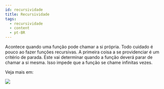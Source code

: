 ```yaml
---
id: recursividade
title: Recursividade
tags:
  - recursividade
  - content
  - pt-BR
---
```



Acontece quando uma função pode chamar a si própria. Todo cuidado é pouco ao fazer funções recursivas.
A primeira coisa a se providenciar é um critério de parada. Este vai determinar quando a função deverá parar de chamar a si mesma. Isso impede que a função se chame infinitas vezes.

Veja mais em:

<a href="https://t.co/FyDFEXcH37">
<Tweet
  url= 'https://twitter.com/biantris_/status/1412039049246875653?ref_src=twsrc%5Etfw'
  handle = 'biantris_'
  name= 'Beatriz Oliveira'
  date= 'July 5, 2021'
  avatar='https://pbs.twimg.com/profile_images/1742961107172511744/DC9s6-Fg_400x400.jpg'
  content =
    'A function capable of calling itself is called a recursive function.
    A function that calculates the factorial of an integer n is a good example
    of a recursive function: 🧵'
>
</Tweet>
  <img src="https://pbs.twimg.com/media/E5iPV1DXMAAFLtG?format=jpg&name=medium"/>
</a>